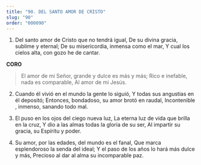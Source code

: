 ```yaml
---
title: "90. DEL SANTO AMOR DE CRISTO"
slug: "90"
order: "000090"
---
```

1. Del santo amor de Cristo que no tendrá igual, De su divina gracia, sublime y eternal;
De su misericordia, inmensa como el mar,
Y cual los cielos alta, con gozo he de cantar.

**CORO**
>El amor de mi Señor, grande y dulce es más y más;
Rico e inefable, nada es comparable, Al amor de mi Jesús.

2.	Cuando él vivió en el mundo la gente lo siguió, Y todas sus angustias en él depositó;
Entonces, bondadoso, su amor brotó en raudal, Incontenible , inmenso, sanando todo mal.

3.	El puso en los ojos del ciego nueva luz,
La eterna luz de vida que brilla en la cruz, Y dio a las almas todas la gloria de su ser, Al impartir su gracia, su Espíritu y poder.

4.	Su amor, por las edades, del mundo es el fanal, Que marca esplendoroso la senda del ideal;
Y el paso de los años lo hará más dulce y más, Precioso al dar al alma su incomparable paz.


